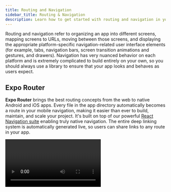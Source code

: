 ```yaml
---
title: Routing and Navigation
sidebar_title: Routing & Navigation
description: Learn how to get started with routing and navigation in your Expo project.
---
```



Routing and navigation refer to organizing an app into different screens, mapping screens to URLs, moving between those screens, and displaying the appropriate platform-specific navigation-related user interface elements (for example, tabs, navigation bars, screen transition animations and gestures, and drawers). Navigation has very nuanced behavior on each platform and is extremely complicated to build entirely on your own, so you should always use a library to ensure that your app looks and behaves as users expect.

## Expo Router

**Expo Router** brings the best routing concepts from the web to native Android and iOS apps. Every file in the app directory automatically becomes a route in your mobile navigation, making it easier than ever to build, maintain, and scale your project. It's built on top of our powerful [React Navigation suite](https://reactnavigation.org/) enabling truly native navigation. The entire deep linking system is automatically generated live, so users can share links to any route in your app.

<Video file="expo-router/routing.mp4" loop={false} />

### Getting started

To quickly get started with Expo Router, run the following command to create a project with `expo-router` setup:

<Terminal cmd={['$ npm create expo@latest -e with-router']} />

<BoxLink
  title="Expo Router documentation"
  description="For more in-depth information and guides about Expo Router, check out the documentation."
  href="https://expo.github.io/router/docs/"
/>

## FAQ

<Collapsible summary="Can I use Next.js routing for web?">

Yes, you can use [Next.js](/guides/using-nextjs) routing for the web. You can read more about this in [Using Next.js with Expo for Web](/guides/using-nextjs).

</Collapsible>

<Collapsible summary="Can I use React Navigation?">

Yes! [React Navigation](https://github.com/react-navigation/react-navigation) is one of the most popular navigation libraries in the React Native ecosystem. It is maintained by the Expo team and supports Android, iOS, and the web.

React Navigation includes support for common navigation patterns, and it's fully customizable so you can achieve any navigation pattern, even if it's not built into the library.

See the [Getting started](https://reactnavigation.org/docs/getting-started/) guide in React Navigation documentation for more information on how to get started.

</Collapsible>

<Collapsible summary="Can I use React Native Navigation by Wix?">

This library is not available in the Expo Go app and is not yet compatible with `expo-dev-client`.

We recommend [`createNativeStackNavigator`](https://reactnavigation.org/docs/native-stack-navigator) from React Navigation to use Android and iOS native navigation APIs.

</Collapsible>

## Next steps

<BoxLink
  title="Linking"
  description="Create links and handle incoming URL requests for your app."
  href="/guides/linking"
/>
<BoxLink
  title="Deep linking"
  description="Connect an app to a website to enable universal links and deep links."
  href="/guides/deep-linking"
/>
